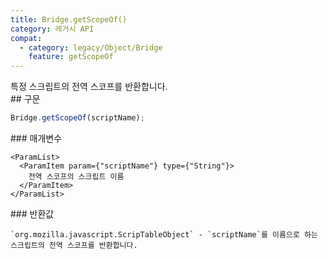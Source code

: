 ```yaml
---
title: Bridge.getScopeOf()
category: 레거시 API
compat:
  - category: legacy/Object/Bridge
    feature: getScopeOf
---
```


<Section>
  특정 스크립트의 전역 스코프를 반환합니다.
</Section>
<Section>
  ## 구문

  ~~~js
  Bridge.getScopeOf(scriptName);
  ~~~

  <Section>
    ### 매개변수

    <ParamList>
      <ParamItem param={"scriptName"} type={"String"}>
        전역 스코프의 스크립트 이름
      </ParamItem>
    </ParamList>
  </Section>
  <Section>
    ### 반환값

    `org.mozilla.javascript.ScripTableObject` - `scriptName`를 이름으로 하는 스크립트의 전역 스코프를 반환합니다.
  </Section>
</Section>